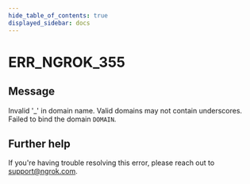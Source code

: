 ```yaml
---
hide_table_of_contents: true
displayed_sidebar: docs
---
```



# ERR_NGROK_355

## Message

Invalid '\_' in domain name. Valid domains may not contain underscores. Failed to bind the domain `DOMAIN`.

<ErrorDetails error="err_ngrok_355" />

## Further help

If you're having trouble resolving this error, please reach out to [support@ngrok.com](mailto:support@ngrok.com?subject=Help%20with%20ERR_NGROK_355).
